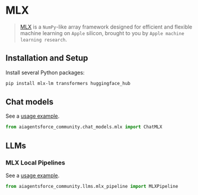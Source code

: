 # MLX

>[MLX](https://ml-explore.github.io/mlx/build/html/index.html) is a `NumPy`-like array framework 
> designed for efficient and flexible machine learning on `Apple` silicon, 
> brought to you by `Apple machine learning research`.


## Installation and Setup

Install several Python packages:

```bash
pip install mlx-lm transformers huggingface_hub
````


## Chat models


See a [usage example](/docs/integrations/chat/mlx).

```python
from aiagentsforce_community.chat_models.mlx import ChatMLX
```

## LLMs

### MLX Local Pipelines

See a [usage example](/docs/integrations/llms/mlx_pipelines).

```python
from aiagentsforce_community.llms.mlx_pipeline import MLXPipeline
```
